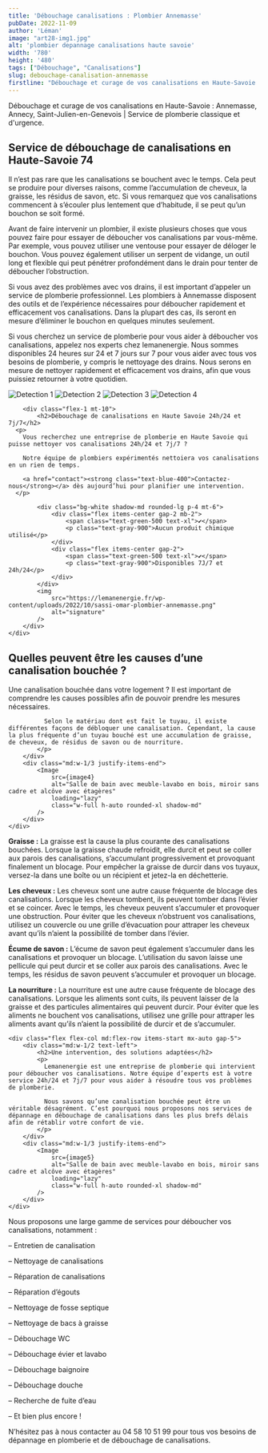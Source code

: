 ```yaml
---
title: 'Débouchage canalisations : Plombier Annemasse'
pubDate: 2022-11-09
author: 'Léman'
image: "art28-img1.jpg"
alt: 'plombier depannage canalisations haute savoie'
width: '780'
height: '480'
tags: ["Débouchage", "Canalisations"]
slug: debouchage-canalisation-annemasse
firstline: "Débouchage et curage de vos canalisations en Haute-Savoie : Annemasse, Annecy, Saint-Julien-en-Genevois | Service de plomberie classique et d'urgence."
---
```


<div class="flex justify-center items-center">
  <p class="text-center">
    Débouchage et curage de vos canalisations en Haute-Savoie : Annemasse, Annecy, Saint-Julien-en-Genevois | Service de plomberie classique et d'urgence.
  </p>
</div>

## Service de débouchage de canalisations en Haute-Savoie 74
Il n’est pas rare que les canalisations se bouchent avec le temps. Cela peut se produire pour diverses raisons, comme l’accumulation de cheveux, la graisse, les résidus de savon, etc. Si vous remarquez que vos canalisations commencent à s’écouler plus lentement que d’habitude, il se peut qu’un bouchon se soit formé.

Avant de faire intervenir un plombier, il existe plusieurs choses que vous pouvez faire pour essayer de déboucher vos canalisations par vous-même. Par exemple, vous pouvez utiliser une ventouse pour essayer de déloger le bouchon. Vous pouvez également utiliser un serpent de vidange, un outil long et flexible qui peut pénétrer profondément dans le drain pour tenter de déboucher l’obstruction.

Si vous avez des problèmes avec vos drains, il est important d’appeler un service de plomberie professionnel. Les plombiers à Annemasse disposent des outils et de l’expérience nécessaires pour déboucher rapidement et efficacement vos canalisations. Dans la plupart des cas, ils seront en mesure d’éliminer le bouchon en quelques minutes seulement.

Si vous cherchez un service de plomberie pour vous aider à déboucher vos canalisations, appelez nos experts chez lemanenergie. Nous sommes disponibles 24 heures sur 24 et 7 jours sur 7 pour vous aider avec tous vos besoins de plomberie, y compris le nettoyage des drains. Nous serons en mesure de nettoyer rapidement et efficacement vos drains, afin que vous puissiez retourner à votre quotidien.


<div class="flex flex-col lg:flex-row items-center gap-8 max-w-6xl mx-auto p-6">
		<div class="grid grid-cols-2 gap-4">
			<Image
				src={image3}
				alt="Detection 1"
				class="rounded-lg w-40 h-40 object-cover"
				loading="lazy"
			/>
			<Image
				src={image4}
				alt="Detection 2"
				class="rounded-lg w-40 h-40 object-cover"
				loading="lazy"
			/>
			<Image
				src={image5}
				alt="Detection 3"
				class="rounded-lg w-40 h-40 object-cover"
				loading="lazy"
			/>
			<Image
				src={image6}
				alt="Detection 4"
				class="rounded-lg w-40 h-40 object-cover"
				loading="lazy"
			/>
		</div>

		<div class="flex-1 mt-10">
			<h2>Débouchage de canalisations en Haute Savoie 24h/24 et 7j/7</h2>
      <p>
        Vous recherchez une entreprise de plomberie en Haute Savoie qui puisse nettoyer vos canalisations 24h/24 et 7j/7 ?

        Notre équipe de plombiers expérimentés nettoiera vos canalisations en un rien de temps.

        <a href="contact"><strong class="text-blue-400">Contactez-nous</strong></a> dès aujourd’hui pour planifier une intervention.
      </p>

			<div class="bg-white shadow-md rounded-lg p-4 mt-6">
				<div class="flex items-center gap-2 mb-2">
					<span class="text-green-500 text-xl">✔</span>
					<p class="text-gray-900">Aucun produit chimique utilisé</p>
				</div>
				<div class="flex items-center gap-2">
					<span class="text-green-500 text-xl">✔</span>
					<p class="text-gray-900">Disponibles 7J/7 et 24h/24</p>
				</div>
			</div>
			<img
				src="https://lemanenergie.fr/wp-content/uploads/2022/10/sassi-omar-plombier-annemasse.png"
				alt="signature"
			/>
		</div>
	</div>

<div class="bg-gray-100">
    <div class="flex flex-col md:flex-row items-start mx-auto gap-5">
        <div class="md:w-1/2 text-left">
            <h2>Quelles peuvent être les causes d’une canalisation bouchée ?</h2>
            <p>
              Une canalisation bouchée dans votre logement ? Il est important de comprendre les causes possibles afin de pouvoir prendre les mesures nécessaires.

              Selon le matériau dont est fait le tuyau, il existe différentes façons de débloquer une canalisation. Cependant, la cause la plus fréquente d’un tuyau bouché est une accumulation de graisse, de cheveux, de résidus de savon ou de nourriture.
            </p>
        </div>
        <div class="md:w-1/3 justify-items-end">
            <Image
                src={image4}
                alt="Salle de bain avec meuble-lavabo en bois, miroir sans cadre et alcôve avec étagères"
                loading="lazy"
                class="w-full h-auto rounded-xl shadow-md"
            />
        </div>
    </div>
 

**Graisse :** La graisse est la cause la plus courante des canalisations bouchées. Lorsque la graisse chaude refroidit, elle durcit et peut se coller aux parois des canalisations, s’accumulant progressivement et provoquant finalement un blocage. Pour empêcher la graisse de durcir dans vos tuyaux, versez-la dans une boîte ou un récipient et jetez-la en déchetterie.

**Les cheveux :** Les cheveux sont une autre cause fréquente de blocage des canalisations. Lorsque les cheveux tombent, ils peuvent tomber dans l’évier et se coincer. Avec le temps, les cheveux peuvent s’accumuler et provoquer une obstruction. Pour éviter que les cheveux n’obstruent vos canalisations, utilisez un couvercle ou une grille d’évacuation pour attraper les cheveux avant qu’ils n’aient la possibilité de tomber dans l’évier.

**Écume de savon :** L’écume de savon peut également s’accumuler dans les canalisations et provoquer un blocage. L’utilisation du savon laisse une pellicule qui peut durcir et se coller aux parois des canalisations. Avec le temps, les résidus de savon peuvent s’accumuler et provoquer un blocage.

**La nourriture :** La nourriture est une autre cause fréquente de blocage des canalisations. Lorsque les aliments sont cuits, ils peuvent laisser de la graisse et des particules alimentaires qui peuvent durcir. Pour éviter que les aliments ne bouchent vos canalisations, utilisez une grille pour attraper les aliments avant qu’ils n’aient la possibilité de durcir et de s’accumuler.
</div>

    <div class="flex flex-col md:flex-row items-start mx-auto gap-5">
        <div class="md:w-1/2 text-left">
            <h2>Une intervention, des solutions adaptées</h2>
            <p>
              Lemanenergie est une entreprise de plomberie qui intervient pour déboucher vos canalisations. Notre équipe d’experts est à votre service 24h/24 et 7j/7 pour vous aider à résoudre tous vos problèmes de plomberie.

              Nous savons qu’une canalisation bouchée peut être un véritable désagrément. C’est pourquoi nous proposons nos services de dépannage en débouchage de canalisations dans les plus brefs délais afin de rétablir votre confort de vie.
            </p>
        </div>
        <div class="md:w-1/3 justify-items-end">
            <Image
                src={image5}
                alt="Salle de bain avec meuble-lavabo en bois, miroir sans cadre et alcôve avec étagères"
                loading="lazy"
                class="w-full h-auto rounded-xl shadow-md"
            />
        </div>
    </div>

Nous proposons une large gamme de services pour déboucher vos canalisations, notamment :

– Entretien de canalisation

– Nettoyage de canalisations

– Réparation de canalisations

– Réparation d’égouts

– Nettoyage de fosse septique

– Nettoyage de bacs à graisse

– Débouchage WC

– Débouchage évier et lavabo

– Débouchage baignoire

– Débouchage douche

– Recherche de fuite d’eau

– Et bien plus encore !

N’hésitez pas à nous contacter au 04 58 10 51 99 pour tous vos besoins de dépannage en plomberie et de débouchage de canalisations.